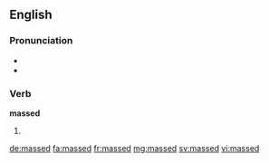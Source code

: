 ==English==
===Pronunciation===
* {{IPA|/mæst/}}
* {{homophones|mast}}
===Verb===
'''massed'''

# {{en-past of|mass}}

[[de:massed]]
[[fa:massed]]
[[fr:massed]]
[[mg:massed]]
[[sv:massed]]
[[vi:massed]]
